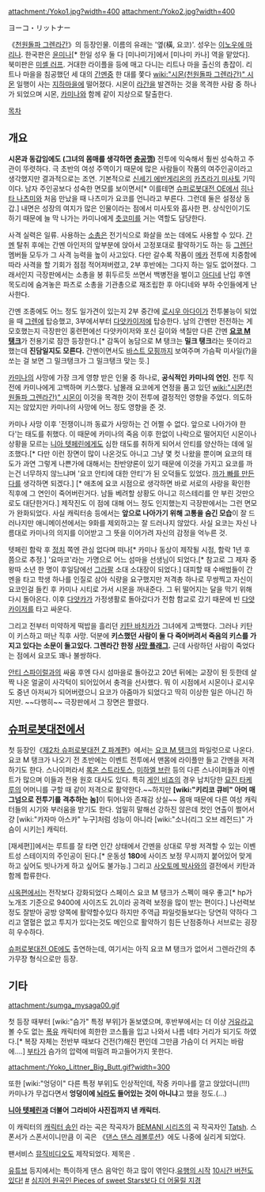 attachment:/Yoko1.jpg?width=400 attachment:/Yoko2.jpg?width=400

ヨーコ・リットナー

《[[천원돌파 그렌라간]]》의 등장인물. 이름의 유래는 '옆(橫, 요코)'. 성우는 [[이노우에 마리나]]. 한국판은 [[윤미나]][* 한일 성우 둘 다 [미나미가]에서 [미나미 카나] 역을 맡았다]. 북미판은 [[미셸 러프]]. 거대한 라이플을 등에 매고 다니는 리트나 마을 출신의 총잡이. 리트나 마을을 침공했던 세 대의 [[간멘]]중 한 대를 쫓다 [[wiki:"시몬(천원돌파 그렌라간)" 시몬]] 일행이 사는 [[지하]]마을에 떨어졌다. 시몬이 [[라간]]을 발견하는 것을 목격한 사람 중 하나가 되었으며 시몬, [[카미나]]와 함께 같이 지상으로 탈출한다. 

[[목차]]
== 개요 ==
'''시몬과 동갑임에도 (그녀의 몸매를 생각하면 [[충공깽]])''' 전투에 익숙해서 훨씬 성숙하고 주관이 뚜렷하다. 극 초반의 여성 주역이기 때문에 많은 사람들이 작품의 여주인공이라고 생각했지만 결과적으로는 조연. 기본적으로 [[신세기 에반게리온]]의 [[카츠라기 미사토]] 기믹이다. 남자 주인공보다 성숙한 면모를 보이면서[* 이를테면 [[슈퍼로봇대전 OE]]에서 [[히나타 나츠미]]와 처음 만났을 때 나츠미가 요코를 언니라고 부른다. 그런데 둘은 설정상 동갑.] 내면은 성장의 여지가 많은 인물이라는 점에서 미사토와 흡사한 편. 상식인이기도 하기 때문에 늘 막 나가는 카미나에게 [[츳코미]]를 거는 역할도 담당한다.

사격 실력은 일류. 사용하는 [[소총]]은 전기식으로 화살을 쏘는 데에도 사용할 수 있다. [[간멘]] 탈취 후에는 간멘 아인저의 앞부분에 앉아서 고정포대로 활약하기도 하는 등 [[그렌단]] 멤버들 모두가 그 사격 능력을 높이 사고있다. 다만 갈수록 작품이 [[메카]] 전투에 치중함에 따라 사격을 할 기회가 점점 적어져버렸고, 2부 후반에는 그다지 하는 일도 없어졌다. 그래서인지 극장판에서는 소총을 봉 휘두르듯 쓰면서 백병전을 벌이고 [[아디네]] 난입 후엔 목도리에 숨겨놓은 파츠로 소총을 기관총으로 재조립한 후 아디네와 부하 수인들에게 난사한다. 

간멘 조종에도 어느 정도 일가견이 있는지 2부 중간에 [[로시우 아다이]]가 전투불능이 되었을 때 [[그렌]]에 탑승했고, 3부에서부터 [[다얏카이저]]에 탑승한다. 남의 간멘만 전전하는 게 모호했는지 극장판인 홍련편에선 다얏카이저와 포신 길이와 색칠만 다른 간멘 '''[[요코 M 탱크]]'''가 전용기로 잠깐 등장한다.[* 감독이 농담으로 M 탱크는 '''밀크 탱크'''라는 뜻이라고 했는데 '''진담일지도 모른다.''' 간멘이면서도 [[바스트 모핑]]까지 보여주며 가슴팍 미사일(?)을 쏘는 걸 보면 그 밀크탱크가 그 밀크탱크 맞는 듯.]

[[카미나]]의 사망에 가장 크게 영향 받은 인물 중 하나로, '''공식적인 카미나의 연인'''. 전투 직전에 카미나에게 고백하며 키스했다. 남몰래 요코에게 연정을 품고 있던 [[wiki:"시몬(천원돌파 그렌라간)" 시몬]]이 이것을 목격한 것이 전투에 결정적인 영향을 주었다. 의도하지는 않았지만 카미나의 사망에 어느 정도 영향을 준 것.

카미나 사망 이후 '전쟁이니까 동료가 사망하는 건 어쩔 수 없다. 앞으로 나아가야 한다'는 태도를 취했다. 이 때문에 카미나의 죽음 이후 한없이 나락으로 떨어지던 시몬이나 상황을 모르는 [[니아 텟페린]]에게도 심한 태도를 취하게 되어서 안티를 양산하는 데에 일조했다.[* 다만 이런 장면이 많이 나온것도 아니고 그냥 몇 컷 나왔을 뿐이며 요코의 태도가 과연 그렇게 나쁜가에 대해서는 찬반양론이 있기 때문에 이것을 가지고 요코를 까는건 너무하지 않느냐며 '요코 안티에 대한 안티'가 된 오덕들도 있었다. [[까가 빠를 만든다]]를 생각하면 되겠다.] [* 애초에 요코 시점으로 생각하면 바로 서로의 사랑을 확인한 직후에 그 연인이 죽어버린거다. 남들 베려할 상황도 아니고 히스테리를 안 부린 것만으로도 대단한거다.] 제작진도 이 점에 대해 어느 정도 인지했는지 극장판에서는 그런 면모가 완화되었다. 사실 캐릭터송 등에서는 '''앞으로 나아가기 위해 고통을 숨긴 모습'''이 잘 드러나지만 애니메이션에서는 9화를 제외하고는 잘 드러나지 않았다. 사실 요코는 자신 나름대로 카미나의 의지를 이어받고 그 뜻을 이어가려 자신의 감정을 억누른 것.

텟페린 함락 후 [[정치]] 쪽엔 관심 없다며 떠나[* 카미나 동상이 제작될 시점, 함락 1년 후 쯤으로 추정.] '요마코'라는 가명으로 어느 섬마을 선생님이 되었다.[* 참고로 그 제자 중 왕따 소년 한 명이 후일담에선 [[그라팔]] 소대 소대장이 되었다.] 대피할 때 수배범들이 간멘을 타고 학생 하나를 인질로 삼아 식량을 요구했지만 저격총 하나로 무쌍찍고 자신이 요코인걸 들킨 후 카미나 시티로 가서 시몬을 꺼내준다. 그 뒤 떨어지는 달을 막기 위해 다시 돌아온다. 이후 [[다얏카]]가 가정생활로 돌아갔다가 전함 함교로 갔기 때문에 빈 [[다얏카이저]]를 타고 싸운다.

그리고 전부터 미약하게 떡밥을 흘리던 [[키탄 바치카]]가 그녀에게 고백했다. 그러나 키탄이 키스하고 떠난 직후 사망. 덕분에 '''키스했던 사람이 둘 다 죽어버려서 죽음의 키스를 가지고 있다는 소문이 돌고있다. 그렌라간 한정 [[사망 플래그]].''' 근데 사랑하던 사람이 죽었다는 점에서 요코도 꽤나 불쌍하다.

[[안티 스파이럴]]과의 싸움 후엔 다시 섬마을로 돌아갔고 20년 뒤에는 교장이 된 듯한데 살짝 나온 얼굴이 사각턱이 되어있어서 충격을 선사했다. 뭐 이 시점에서 시몬이나 로시우도 중년 아저씨가 되어버렸으니 요코가 아줌마가 되었다고 딱히 이상한 일은 아니긴 하지만. ~~다행히~~ 극장판에서 그 장면은 짤렸다.
== [[슈퍼로봇대전]]에서 ==
첫 등장인《[[제2차 슈퍼로봇대전 Z 파계편]]》에서는 [[요코 M 탱크]]의 파일럿으로 나온다. 요코 M 탱크가 나오기 전 초반에는 이벤트 전투에서 맨몸에 라이플만 들고 간멘을 저격하기도 한다. 스나이퍼라서 [[록온 스트라토스]], [[미하엘 브란]] 등의 다른 스나이퍼들과 이벤트가 많으며 이들과 전용 원호 대사도 있다. 특히 [[게인 비죠]]의 경우 납치당한 [[묘진 타케루]]의 어머니를 구할 때 같이 저격으로 활약한다.~~하지만 '''[wiki:"키리코 큐비" 아머 매그넘으로 전투기를 격추하는 놈]'''이 튀어나와 존재감 상실~~ 몸매 때문에 다른 여성 캐릭터들의 시기와 부러움을 받기도 한다. 엄밀히 말해선 강하진 않은데 컷인 연출이 쩔어서 걍 [wiki:"카자마 아스카" 누구]처럼 성능이 아니라 [wiki:"소나(리그 오브 레전드)" 가슴이 시키는] 캐릭터.

[재세편]]에서는 루트를 잘 타면 인간 상태에서 간멘을 상대로 무쌍 저격할 수 있는 이벤트성 스테이지의 주인공이 된다.[* 운동성 '''180'''에 사이즈 보정 무시까지 붙어있어 맞게 하고 싶어도 빗나가게 하고 싶어도 불가능.] 그리고 [[사오토메 박사]]와의 결전에서 키탄과 함께 합류한다. 

[[시옥편]]에서는 전작보다 강화되었다 스페이스 요코 M 탱크가 스펙이 매우 좋고[* hp가 노개조 기준으로 9400에 사이즈도 2L이라 공격력 보정을 많이 받는 편이다.] 나선력보정도 잘받아 공방 양쪽에 활약할수있다 하지만 주역급 파일럿들보다는 당연히 약하다 그리고 열혈은 없고 투지가 있다는것도 메인으로 활약하기 힘든 난점중하나 서브로는 굉장히 우수하다.

[[슈퍼로봇대전 OE]]에도 출연하는데, 여기서는 아직 요코 M 탱크가 없어서 그렌라간의 추가무장 형식으로만 등장.
== 기타 ==
attachment:/sumga_mysaga00.gif

첫 등장 때부터 [wiki:"슴가" 특정 부위]가 돋보였으며, 후반부에서는 더 이상 [[거유]]라고 볼 수도 없는 [[폭유]] 캐릭터에 희한한 코스튬을 입고 나와서 나름 네타 거리가 되기도 하였다.[* 복장 자체는 전반부 때보다 건전(?)해진 편인데 그만큼 가슴이 더 커지는 바람에….] [[부타]]가 슴가의 압력에 떠밀려 파고들어가지 못한다.

attachment:/Yoko_Littner_Big_Butt.gif?width=300

또한 [wiki:"엉덩이" 다른 특정 부위]도 인상적인데, 작중 카미나를 깔고 앉았더니(!!!) 카미나가 무겁다면서 '''엉덩이에 [[뇌]]라도 들어있는 것이 아니냐'''고 했을 정도.(...)

'''[[니아 텟페린]]과 더불어 그라비아 사진집까지 낸 캐릭터.'''

이 캐릭터의 [[캐릭터 송]]인 <Trust>라는 곡은 작곡자가 [[BEMANI 시리즈]]의 곡 작곡자인 [[Tatsh]]. 스폰서가 스폰서이니만큼 이 곡은 《[[댄스 댄스 레볼루션]]》에도 나중에 실리게 되었다.

팬서비스 [[뮤직비디오]]도 제작되었다. 제목은 <Pieces of Sweet Stars>.

[[유튜브]] 등지에서는 특이하게 댄스 음악인 <Sporty-o-Let Me Hit It>하고 많이 엮인다.[http://youtu.be/wx6_MWVHZ4g 유행의 시작] [http://www.youtube.com/watch?v=9Kdx2Pmqbtg 10시간 버전도 있다!] [http://tvple.com/36720 #] [http://www.youtube.com/watch?v=eSmGlSx4bIY 심지어 원곡인 Pieces of sweet Stars보다 더 어울릴 지경] 
